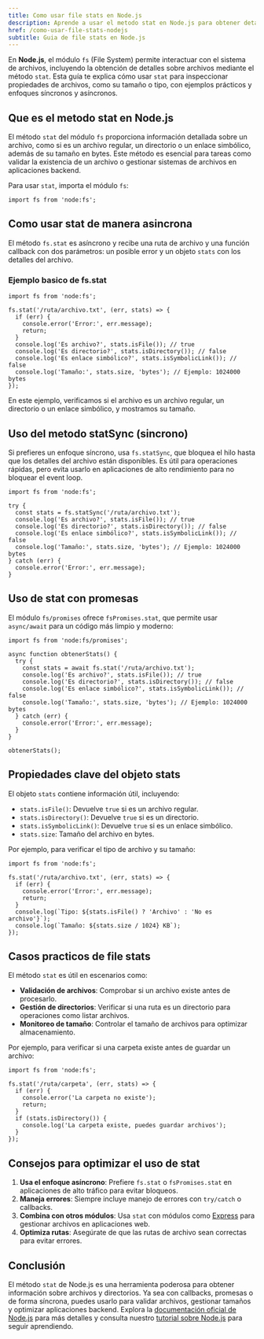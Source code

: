```yaml
---
title: Como usar file stats en Node.js
description: Aprende a usar el metodo stat en Node.js para obtener detalles de archivos como tamano y tipo
href: /como-usar-file-stats-nodejs
subtitle: Guia de file stats en Node.js
---
```



En **Node.js**, el módulo `fs` (File System) permite interactuar con el sistema de archivos, incluyendo la obtención de detalles sobre archivos mediante el método `stat`. Esta guía te explica cómo usar `stat` para inspeccionar propiedades de archivos, como su tamaño o tipo, con ejemplos prácticos y enfoques síncronos y asíncronos.

## Que es el metodo stat en Node.js

El método `stat` del módulo `fs` proporciona información detallada sobre un archivo, como si es un archivo regular, un directorio o un enlace simbólico, además de su tamaño en bytes. Este método es esencial para tareas como validar la existencia de un archivo o gestionar sistemas de archivos en aplicaciones backend.

Para usar `stat`, importa el módulo `fs`:

```go:js
import fs from 'node:fs';
```

## Como usar stat de manera asincrona

El método `fs.stat` es asíncrono y recibe una ruta de archivo y una función callback con dos parámetros: un posible error y un objeto `stats` con los detalles del archivo.

### Ejemplo basico de fs.stat

```go:js
import fs from 'node:fs';

fs.stat('/ruta/archivo.txt', (err, stats) => {
  if (err) {
    console.error('Error:', err.message);
    return;
  }
  console.log('Es archivo?', stats.isFile()); // true
  console.log('Es directorio?', stats.isDirectory()); // false
  console.log('Es enlace simbólico?', stats.isSymbolicLink()); // false
  console.log('Tamaño:', stats.size, 'bytes'); // Ejemplo: 1024000 bytes
});
```

En este ejemplo, verificamos si el archivo es un archivo regular, un directorio o un enlace simbólico, y mostramos su tamaño.

## Uso del metodo statSync (sincrono)

Si prefieres un enfoque síncrono, usa `fs.statSync`, que bloquea el hilo hasta que los detalles del archivo están disponibles. Es útil para operaciones rápidas, pero evita usarlo en aplicaciones de alto rendimiento para no bloquear el event loop.

```go:js
import fs from 'node:fs';

try {
  const stats = fs.statSync('/ruta/archivo.txt');
  console.log('Es archivo?', stats.isFile()); // true
  console.log('Es directorio?', stats.isDirectory()); // false
  console.log('Es enlace simbólico?', stats.isSymbolicLink()); // false
  console.log('Tamaño:', stats.size, 'bytes'); // Ejemplo: 1024000 bytes
} catch (err) {
  console.error('Error:', err.message);
}
```

## Uso de stat con promesas

El módulo `fs/promises` ofrece `fsPromises.stat`, que permite usar `async/await` para un código más limpio y moderno:

```go:js
import fs from 'node:fs/promises';

async function obtenerStats() {
  try {
    const stats = await fs.stat('/ruta/archivo.txt');
    console.log('Es archivo?', stats.isFile()); // true
    console.log('Es directorio?', stats.isDirectory()); // false
    console.log('Es enlace simbólico?', stats.isSymbolicLink()); // false
    console.log('Tamaño:', stats.size, 'bytes'); // Ejemplo: 1024000 bytes
  } catch (err) {
    console.error('Error:', err.message);
  }
}

obtenerStats();
```

## Propiedades clave del objeto stats

El objeto `stats` contiene información útil, incluyendo:

- `stats.isFile()`: Devuelve `true` si es un archivo regular.
- `stats.isDirectory()`: Devuelve `true` si es un directorio.
- `stats.isSymbolicLink()`: Devuelve `true` si es un enlace simbólico.
- `stats.size`: Tamaño del archivo en bytes.

Por ejemplo, para verificar el tipo de archivo y su tamaño:

```go:js
import fs from 'node:fs';

fs.stat('/ruta/archivo.txt', (err, stats) => {
  if (err) {
    console.error('Error:', err.message);
    return;
  }
  console.log(`Tipo: ${stats.isFile() ? 'Archivo' : 'No es archivo'}`);
  console.log(`Tamaño: ${stats.size / 1024} KB`);
});
```

## Casos practicos de file stats

El método `stat` es útil en escenarios como:

- **Validación de archivos**: Comprobar si un archivo existe antes de procesarlo.
- **Gestión de directorios**: Verificar si una ruta es un directorio para operaciones como listar archivos.
- **Monitoreo de tamaño**: Controlar el tamaño de archivos para optimizar almacenamiento.

Por ejemplo, para verificar si una carpeta existe antes de guardar un archivo:

```go:js
import fs from 'node:fs';

fs.stat('/ruta/carpeta', (err, stats) => {
  if (err) {
    console.error('La carpeta no existe');
    return;
  }
  if (stats.isDirectory()) {
    console.log('La carpeta existe, puedes guardar archivos');
  }
});
```

## Consejos para optimizar el uso de stat

1. **Usa el enfoque asíncrono**: Prefiere `fs.stat` o `fsPromises.stat` en aplicaciones de alto tráfico para evitar bloqueos.
2. **Maneja errores**: Siempre incluye manejo de errores con `try/catch` o callbacks.
3. **Combina con otros módulos**: Usa `stat` con módulos como [Express](https://expressjs.com/es/) para gestionar archivos en aplicaciones web.
4. **Optimiza rutas**: Asegúrate de que las rutas de archivo sean correctas para evitar errores.

## Conclusión

El método `stat` de Node.js es una herramienta poderosa para obtener información sobre archivos y directorios. Ya sea con callbacks, promesas o de forma síncrona, puedes usarlo para validar archivos, gestionar tamaños y optimizar aplicaciones backend. Explora la [documentación oficial de Node.js](https://nodejs.org/api/fs.html#fsstatpath-options-callback) para más detalles y consulta nuestro [tutorial sobre Node.js](http://localhost/ruta-nodejs) para seguir aprendiendo.